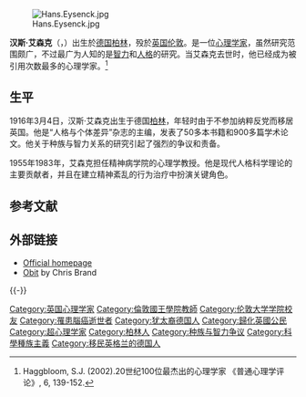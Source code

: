 [[File:Hans.Eysenck.jpg|thumb]]

'''汉斯·艾森克'''（'''{{lang|de|Hans Jürgen Eysenck}}'''，{{bd|1916年|3月4日|1997年|9月4日|catIdx=Eysenck}}）出生於[[德国|德国]][[柏林|柏林]]，殁於[[英国|英国]][[伦敦|伦敦]]。是一位[[心理学家|心理学家]]，虽然研究范围颇广，不过最广为人知的是[[智力|智力]]和[[人格|人格]]的研究。当艾森克去世时，他已经成为被引用次数最多的心理学家。<ref name="haggbloom">Haggbloom, S.J. (2002).20世纪100位最杰出的心理学家 《普通心理学评论》, 6, 139-152.</ref>

== 生平 ==
1916年3月4日，汉斯·艾森克出生于德国[[柏林|柏林]]，年轻时由于不参加纳粹反党而移居英国。他是“人格与个体差异”杂志的主编，发表了50多本书籍和900多篇学术论文。他关于种族与智力关系的研究引起了强烈的争议和责备。

1955年{{ndash}}1983年，艾森克担任精神病学院的心理学教授。他是现代人格科学理论的主要贡献者，并且在建立精神紊乱的行为治疗中扮演关键角色。

== 参考文献 ==
{{Reflist|2}}

== 外部链接 ==
* [https://web.archive.org/web/20070903144753/http://freespace.virgin.net/darrin.evans/ Official homepage]
* [http://www.crispian.demon.co.uk/eysenckob.htm Obit]  by Chris Brand

{{-}}
{{心理学}}

{{Authority control}}
{{DEFAULTSORT:Eysenck, Hans}}
[[Category:英国心理学家|Category:英国心理学家]]
[[Category:倫敦國王學院教師|Category:倫敦國王學院教師]]
[[Category:伦敦大学学院校友|Category:伦敦大学学院校友]]
[[Category:罹患腦癌逝世者|Category:罹患腦癌逝世者]]
[[Category:犹太裔德国人|Category:犹太裔德国人]]
[[Category:歸化英國公民|Category:歸化英國公民]]
[[Category:超心理学家|Category:超心理学家]]
[[Category:柏林人|Category:柏林人]]
[[Category:种族与智力争议|Category:种族与智力争议]]
[[Category:科學種族主義|Category:科學種族主義]]
[[Category:移民英格兰的德国人|Category:移民英格兰的德国人]]
{{Psychologist-stub}}